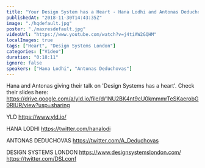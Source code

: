 ```yaml
---
title: "Your Design System has a Heart - Hana Lodhi and Antonas Deduchovas - Design Systems London"
publishedAt: "2018-11-30T14:43:35Z"
image: "./hqdefault.jpg"
poster: "./maxresdefault.jpg"
videoUrl: "https://www.youtube.com/watch?v=j4tiAW2GQHM"
localImages: true
tags: ["Heart", "Design Systems London"]
categories: ["Video"]
duration: "0:18:11"
ignore: false
speakers: ["Hana Lodhi", "Antonas Deduchovas"]
---
```


Hana and Antonas giving their talk on 'Design Systems has a heart'.
Check their slides here:
https://drive.google.com/a/yld.io/file/d/1NU2BK4nt9cU0kmmmrTeSKaerobG0RIUR/view?usp=sharing

YLD
https://www.yld.io/

HANA LODHI
https://twitter.com/hanalodi

ANTONAS DEDUCHOVAS
https://twitter.com/A_Deduchovas

DESIGN SYSTEMS LONDON
https://www.designsystemslondon.com/
https://twitter.com/DSLconf
